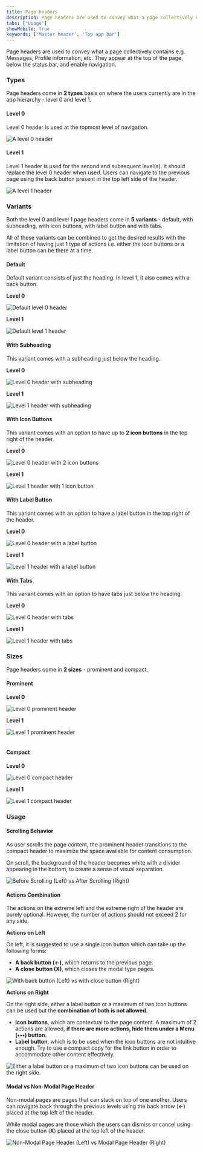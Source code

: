 ```yaml
---
title: Page headers
description: Page headers are used to convey what a page collectively contains.
tabs: ["Usage"]
showMobile: true
keywords: ['Master header', 'Top app bar']
---
```


Page headers are used to convey what a page collectively contains e.g. Messages, Profile information, etc. They appear at the top of the page, below the status bar, and enable navigation. 

### Types
Page headers come in **2 types** basis on where the users currently are in the app hierarchy - level 0 and level 1.

#### Level 0
Level 0 header is used at the topmost level of navigation.

![A level 0 header](./images/pageHeaders-1.png)
<br/>

#### Level 1
Level 1 header is used for the second and subsequent level(s). It should replace the level 0 header when used. Users can navigate to the previous page using the back button present in the top left side of the header.

![A level 1 header](./images/pageHeaders-2.png)
<br/>

### Variants
Both the level 0 and level 1 page headers come in **5 variants** - default, with subheading, with icon buttons, with label button and with tabs.

All of these variants can be combined to get the desired results with the limitation of having just 1 type of actions i.e. either the icon buttons or a label button can be there at a time.

#### Default
Default variant consists of just the heading. In level 1, it also comes with a back button.

**Level 0**

![Default level 0 header](./images/pageHeaders-3.png)
<br/>

**Level 1**

![Default level 1 header](./images/pageHeaders-4.png)
<br/>

#### With Subheading
This variant comes with a subheading just below the heading.

**Level 0**

![Level 0 header with subheading](./images/pageHeaders-5.png)
<br/>

**Level 1**

![Level 1 header with subheading](./images/pageHeaders-6.png)
<br/>

#### With Icon Buttons
This variant comes with an option to have up to **2 icon buttons** in the top right of the header.

**Level 0**

![Level 0 header with 2 icon buttons](./images/pageHeaders-1.png)
<br/>

**Level 1**

![Level 1 header with 1 icon button](./images/pageHeaders-2.png)
<br/>

#### With Label Button
This variant comes with an option to have a label button in the top right of the header.

**Level 0**

![Level 0 header with a label button](./images/pageHeaders-7.png)
<br/>

**Level 1**

![Level 1 header with a label button](./images/pageHeaders-8.png)
<br/>

#### With Tabs
This variant comes with an option to have tabs just below the heading.

**Level 0**

![Level 0 header with tabs](./images/pageHeaders-9.png)
<br/>

**Level 1**

![Level 1 header with tabs](./images/pageHeaders-10.png)
<br/>

### Sizes
Page headers come in **2 sizes** - prominent and compact.

#### Prominent

**Level 0**

![Level 0 prominent header](./images/pageHeaders-7.png)
<br/>

**Level 1**

![Level 1 prominent header](./images/pageHeaders-8.png)
<br/>
<br/>

#### Compact

**Level 0**

![Level 0 compact header](./images/pageHeaders-11.png)
<br/>

**Level 1**

![Level 1 compact header](./images/pageHeaders-12.png)
<br/>

### Usage
#### Scrolling Behavior
As user scrolls the page content, the prominent header transitions to the compact header to maximize the space available for content consumption.

On scroll, the background of the header becomes white with a divider appearing in the bottom, to create a sense of visual separation.

![Before Scrolling (Left) vs After Scrolling (Right)](./images/pageHeaders-13.png)
<br/>

#### Actions Combination
The actions on the extreme left and the extreme right of the header are purely optional. However, the number of actions should not exceed 2 for any side. 

**Actions on Left**

On left, it is suggested to use a single icon button which can take up the following forms: 
* **A back button (←)**, which returns to the previous page.
* **A close button (X)**, which closes the modal type pages.

![With back button (Left) vs with close button (Right)](./images/pageHeaders-14.png)
<br/>

**Actions on Right**

On the right side, either a label button or a maximum of two icon buttons can be used but the **combination of both is not allowed.**
* **Icon buttons**, which are contextual to the page content. A maximum of 2 actions are allowed, **if there are more actions, hide them under a Menu (•••) button.**
* **Label button**, which is to be used when the icon buttons are not intuitive enough. Try to use a compact copy for the link button in order to accommodate other content effectively.

![Either a label button or a maximum of two icon buttons can be used on the right side.](./images/pageHeaders-15.png)
<br/>

#### Modal vs Non-Modal Page Header
Non-modal pages are pages that can stack on top of one another. Users can navigate back through the previous levels using the back arrow (**←**) placed at the top left of the header.

While modal pages are those which the users can dismiss or cancel using the close button (**X**) placed at the top left of the header. 

![Non-Modal Page Header (Left) vs Modal Page Header (Right)](./images/pageHeaders-16.png)
<br/>